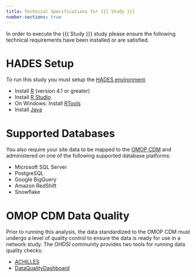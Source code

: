 ```yaml
---
title: Technical Specifications for {{{ Study }}}
number-sections: true
---
```


In order to execute the {{{ Study }}} study please ensure the following technical requirements have been installed or are satisfied.

# HADES Setup

To run this study you must setup the [HADES environment](https://ohdsi.github.io/Hades/rSetup.html).

-   Install [R](https://cloud.r-project.org/) (version 4.1 or greater)
-   Install [R Studio](https://posit.co/download/rstudio-desktop/)
-   On Windows: Install [RTools](https://cran.r-project.org/bin/windows/Rtools/)
-   Install [Java](https://www.java.com/en/)


# Supported Databases

You also require your site data to be mapped to the [OMOP CDM](https://ohdsi.github.io/CommonDataModel/) and administered on one of the following supported database platforms:

-   Microsoft SQL Server
-   PostgreSQL
-   Google BigQuery
-   Amazon RedShift
-   Snowflake

# OMOP CDM Data Quality

Prior to running this analysis, the data standardized to the OMOP CDM must undergo a level of quality control to ensure the data is ready for use in a network study. The OHDSI community provides two tools for running data quality checks:

- [ACHILLES](https://github.com/OHDSI/Achilles)
- [DataQualityDashboard](https://github.com/OHDSI/DataQualityDashboard)

